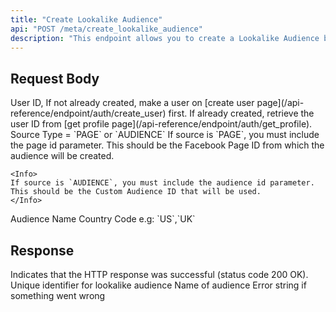 ```yaml
---
title: "Create Lookalike Audience"
api: "POST /meta/create_lookalike_audience"
description: "This endpoint allows you to create a Lookalike Audience based on an existing custom audience. A Lookalike Audience helps you reach new people who are similar to your existing customers, improving the chances of ad engagement and conversion."
---
```


## Request Body

<ParamField body="userId" type="string" required>
	User ID, If not already created, make a user on [create user
	page](/api-reference/endpoint/auth/create_user) first. If already created,
	retrieve the user ID from [get profile
	page](/api-reference/endpoint/auth/get_profile).
</ParamField>
<ParamField body="sourceType" type="string" required >
	Source Type = `PAGE` or `AUDIENCE`
</ParamField>
<ParamField body="sourceId" type="string" required>
	<Info>
		If source is `PAGE`, you must include the page id parameter. This should be the Facebook Page ID from which the audience will be created.
	</Info>

    <Info>
    If source is `AUDIENCE`, you must include the audience id parameter. This should be the Custom Audience ID that will be used.
    </Info>

</ParamField>
<ParamField body="audienceName" type="string" required>
	Audience Name
</ParamField>
<ParamField body="countryCode" type="string" required>
	Country Code e.g: `US`,`UK`
</ParamField>

## Response

<ResponseField name="success" type="boolean">
	Indicates that the HTTP response was successful (status code 200 OK).
</ResponseField>

<ResponseField name="results" type="object">
	<Expandable title="Results Object">
		<ResponseField name="id" type="string">
			Unique identifier for lookalike audience
		</ResponseField>
		<ResponseField name="name" type="string">
			Name of audience
		</ResponseField>
		<ResponseField name="error" type="string">
			Error string if something went wrong
		</ResponseField>
	</Expandable>
</ResponseField>
